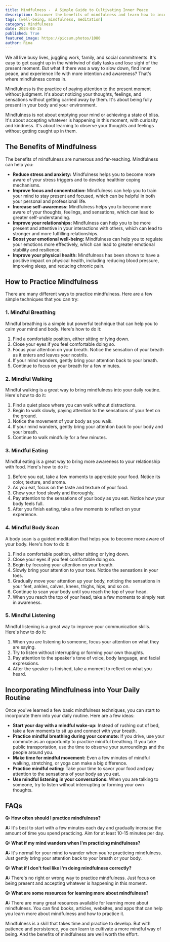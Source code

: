 ```yaml
---
title: Mindfulness -  A Simple Guide to Cultivating Inner Peace
description: Discover the benefits of mindfulness and learn how to incorporate simple mindfulness practices into your daily routine to reduce stress, improve focus, and enhance your overall well-being.
tags: [well-being, mindfulness, meditation]
category: Mindfulness
date: 2024-08-15
published: True
featured_image: https://picsum.photos/1080
author: Rina
---
```



We all live busy lives, juggling work, family, and social commitments. It's easy to get caught up in the whirlwind of daily tasks and lose sight of the present moment. But what if there was a way to slow down, find inner peace, and experience life with more intention and awareness? That's where mindfulness comes in.

Mindfulness is the practice of paying attention to the present moment without judgment. It's about noticing your thoughts, feelings, and sensations without getting carried away by them. It's about being fully present in your body and your environment.

Mindfulness is not about emptying your mind or achieving a state of bliss. It's about accepting whatever is happening in this moment, with curiosity and kindness. It's about learning to observe your thoughts and feelings without getting caught up in them.

## The Benefits of Mindfulness

The benefits of mindfulness are numerous and far-reaching. Mindfulness can help you:

* **Reduce stress and anxiety:** Mindfulness helps you to become more aware of your stress triggers and to develop healthier coping mechanisms.
* **Improve focus and concentration:** Mindfulness can help you to train your mind to stay present and focused, which can be helpful in both your personal and professional life.
* **Increase self-awareness:** Mindfulness helps you to become more aware of your thoughts, feelings, and sensations, which can lead to greater self-understanding.
* **Improve your relationships:** Mindfulness can help you to be more present and attentive in your interactions with others, which can lead to stronger and more fulfilling relationships.
* **Boost your emotional well-being:** Mindfulness can help you to regulate your emotions more effectively, which can lead to greater emotional stability and resilience.
* **Improve your physical health:** Mindfulness has been shown to have a positive impact on physical health, including reducing blood pressure, improving sleep, and reducing chronic pain.

## How to Practice Mindfulness

There are many different ways to practice mindfulness. Here are a few simple techniques that you can try:

### 1. Mindful Breathing

Mindful breathing is a simple but powerful technique that can help you to calm your mind and body. Here's how to do it:

1. Find a comfortable position, either sitting or lying down.
2. Close your eyes if you feel comfortable doing so.
3. Focus your attention on your breath. Notice the sensation of your breath as it enters and leaves your nostrils.
4. If your mind wanders, gently bring your attention back to your breath.
5. Continue to focus on your breath for a few minutes.

### 2. Mindful Walking

Mindful walking is a great way to bring mindfulness into your daily routine. Here's how to do it:

1. Find a quiet place where you can walk without distractions.
2. Begin to walk slowly, paying attention to the sensations of your feet on the ground.
3. Notice the movement of your body as you walk.
4. If your mind wanders, gently bring your attention back to your body and your breath.
5. Continue to walk mindfully for a few minutes.

### 3. Mindful Eating

Mindful eating is a great way to bring more awareness to your relationship with food. Here's how to do it:

1. Before you eat, take a few moments to appreciate your food. Notice its color, texture, and aroma.
2. As you eat, focus on the taste and texture of your food.
3. Chew your food slowly and thoroughly.
4. Pay attention to the sensations of your body as you eat. Notice how your body feels full.
5. After you finish eating, take a few moments to reflect on your experience.

### 4. Mindful Body Scan

A body scan is a guided meditation that helps you to become more aware of your body. Here's how to do it:

1. Find a comfortable position, either sitting or lying down.
2. Close your eyes if you feel comfortable doing so.
3. Begin by focusing your attention on your breath.
4. Slowly bring your attention to your toes. Notice the sensations in your toes.
5. Gradually move your attention up your body, noticing the sensations in your feet, ankles, calves, knees, thighs, hips, and so on.
6. Continue to scan your body until you reach the top of your head.
7. When you reach the top of your head, take a few moments to simply rest in awareness.

### 5. Mindful Listening

Mindful listening is a great way to improve your communication skills. Here's how to do it:

1. When you are listening to someone, focus your attention on what they are saying.
2. Try to listen without interrupting or forming your own thoughts.
3. Pay attention to the speaker's tone of voice, body language, and facial expressions.
4. After the speaker is finished, take a moment to reflect on what you heard.

## Incorporating Mindfulness into Your Daily Routine

Once you've learned a few basic mindfulness techniques, you can start to incorporate them into your daily routine. Here are a few ideas:

* **Start your day with a mindful wake-up:** Instead of rushing out of bed, take a few moments to sit up and connect with your breath.
* **Practice mindful breathing during your commute:** If you drive, use your commute as an opportunity to practice mindful breathing. If you take public transportation, use the time to observe your surroundings and the people around you.
* **Make time for mindful movement:** Even a few minutes of mindful walking, stretching, or yoga can make a big difference.
* **Practice mindful eating:** Take your time to savor your food and pay attention to the sensations of your body as you eat.
* **Use mindful listening in your conversations:** When you are talking to someone, try to listen without interrupting or forming your own thoughts.

## FAQs

**Q: How often should I practice mindfulness?**

**A:** It's best to start with a few minutes each day and gradually increase the amount of time you spend practicing. Aim for at least 10-15 minutes per day.

**Q: What if my mind wanders when I'm practicing mindfulness?**

**A:** It's normal for your mind to wander when you're practicing mindfulness. Just gently bring your attention back to your breath or your body.

**Q: What if I don't feel like I'm doing mindfulness correctly?**

**A:** There's no right or wrong way to practice mindfulness. Just focus on being present and accepting whatever is happening in this moment.

**Q: What are some resources for learning more about mindfulness?**

**A:** There are many great resources available for learning more about mindfulness. You can find books, articles, websites, and apps that can help you learn more about mindfulness and how to practice it.

Mindfulness is a skill that takes time and practice to develop. But with patience and persistence, you can learn to cultivate a more mindful way of being. And the benefits of mindfulness are well worth the effort.


